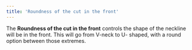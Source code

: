 ```yaml
---
title: 'Roundness of the cut in the front'
---
```


The **Roundness of the cut in the front** controls the shape of the neckline
will be in the front.
This will go from V-neck to U- shaped, with a round option between those
extremes.

